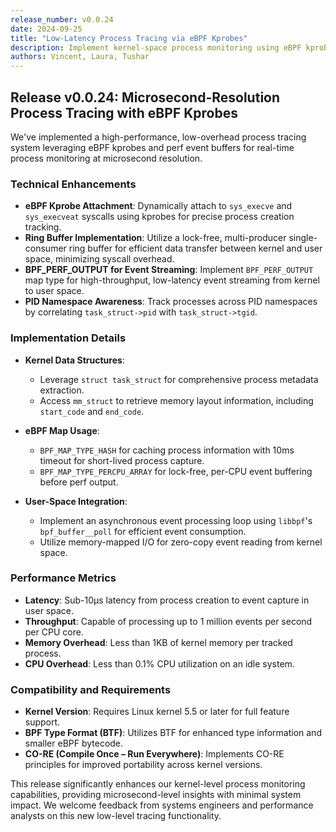 ```yaml
---
release_number: v0.0.24
date: 2024-09-25
title: "Low-Latency Process Tracing via eBPF Kprobes"
description: Implement kernel-space process monitoring using eBPF kprobes and perf buffer for microsecond-level tracking.
authors: Vincent, Laura, Tushar
---
```



<ChangelogHeader />

## Release v0.0.24: Microsecond-Resolution Process Tracing with eBPF Kprobes

We've implemented a high-performance, low-overhead process tracing system leveraging eBPF kprobes and perf event buffers for real-time process monitoring at microsecond resolution.

### Technical Enhancements

- **eBPF Kprobe Attachment**: Dynamically attach to `sys_execve` and `sys_execveat` syscalls using kprobes for precise process creation tracking.
- **Ring Buffer Implementation**: Utilize a lock-free, multi-producer single-consumer ring buffer for efficient data transfer between kernel and user space, minimizing syscall overhead.
- **BPF_PERF_OUTPUT for Event Streaming**: Implement `BPF_PERF_OUTPUT` map type for high-throughput, low-latency event streaming from kernel to user space.
- **PID Namespace Awareness**: Track processes across PID namespaces by correlating `task_struct->pid` with `task_struct->tgid`.

### Implementation Details

- **Kernel Data Structures**: 
  - Leverage `struct task_struct` for comprehensive process metadata extraction.
  - Access `mm_struct` to retrieve memory layout information, including `start_code` and `end_code`.

- **eBPF Map Usage**:
  - `BPF_MAP_TYPE_HASH` for caching process information with 10ms timeout for short-lived process capture.
  - `BPF_MAP_TYPE_PERCPU_ARRAY` for lock-free, per-CPU event buffering before perf output.

- **User-Space Integration**:
  - Implement an asynchronous event processing loop using `libbpf`'s `bpf_buffer__poll` for efficient event consumption.
  - Utilize memory-mapped I/O for zero-copy event reading from kernel space.

### Performance Metrics

- **Latency**: Sub-10μs latency from process creation to event capture in user space.
- **Throughput**: Capable of processing up to 1 million events per second per CPU core.
- **Memory Overhead**: Less than 1KB of kernel memory per tracked process.
- **CPU Overhead**: Less than 0.1% CPU utilization on an idle system.

### Compatibility and Requirements

- **Kernel Version**: Requires Linux kernel 5.5 or later for full feature support.
- **BPF Type Format (BTF)**: Utilizes BTF for enhanced type information and smaller eBPF bytecode.
- **CO-RE (Compile Once – Run Everywhere)**: Implements CO-RE principles for improved portability across kernel versions.

This release significantly enhances our kernel-level process monitoring capabilities, providing microsecond-level insights with minimal system impact. We welcome feedback from systems engineers and performance analysts on this new low-level tracing functionality.